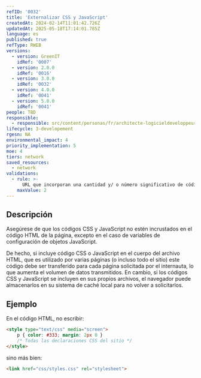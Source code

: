```yaml
---
refID: '0032'
title: 'Externalizar CSS y JavaScript'
createdAt: 2024-02-14T11:01:42.726Z
updatedAt: 2025-05-18T17:14:01.785Z
language: es
published: true
refType: RWEB
versions:
  - version: GreenIT
    idRef: '0007'
  - version: 2.0.0
    idRef: '0016'
  - version: 3.0.0
    idRef: '0032'
  - version: 4.0.0
    idRef: '0041'
  - version: 5.0.0
    idRef: '0041'
people: TBD
responsible:
  - responsible: src/content/personas/fr/architecte-logicieldeveloppeur.mdx
lifecycle: 3-developement
rgesn: NA
environmental_impact: 4
priority_implementation: 5
moe: 4
tiers: network
saved_resources:
  - network
validations:
  - rule: >-
      URL que incorporan una cantidad y/ o número significativo de código CSS/ Javascript (inline)
    maxValue: 2
---
```


## Descripción

Asegúrese de que los códigos CSS y JavaScript no estén incrustados en el código HTML de la página, excepto en el caso de variables de configuración de objetos JavaScript.

De hecho, si incluye código CSS o JavaScript en el cuerpo del archivo HTML, que es utilizado por varias páginas (o incluso todo el sitio) este código debe ser transferido para cada página solicitada por el internauta, lo que aumenta el volumen de datos transmitidos.
En cambio, si los códigos CSS y JavaScript se incluyen en sus propios archivos, el navegador puede almacenarlos en su sistema de caché local para no volver a solicitarlos.

## Ejemplo

En el código HTML, no escribir:
```html
<style type="text/css" media="screen">
	p { color: #333; margin: 2px 0 }
	/* Todas las declaraciones CSS del sitio */
</style>
```

sino más bien:
```html
<link href="css/styles.css" rel="stylesheet">
```


